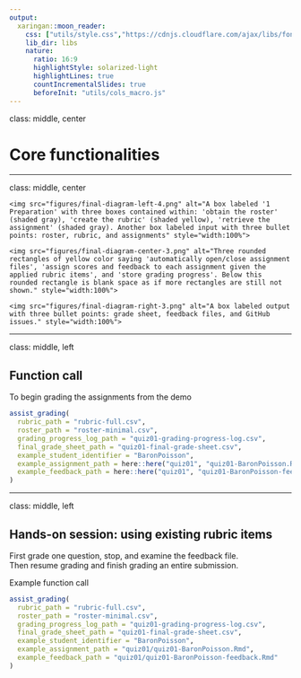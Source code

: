 ```yaml
---
output:
  xaringan::moon_reader:
    css: ["utils/style.css","https://cdnjs.cloudflare.com/ajax/libs/font-awesome/6.1.1/css/all.min.css", "xaringan-themer.css"]
    lib_dir: libs
    nature:
      ratio: 16:9
      highlightStyle: solarized-light
      highlightLines: true
      countIncrementalSlides: true
      beforeInit: "utils/cols_macro.js"
---
```


class: middle, center

# Core functionalities

---

class: middle, center

<div class="row">
  <div class="column_left">
    <img src="figures/final-diagram-left-4.png" alt="A box labeled '1 Preparation' with three boxes contained within: 'obtain the roster' (shaded gray), 'create the rubric' (shaded yellow), 'retrieve the assignment' (shaded gray). Another box labeled input with three bullet points: roster, rubric, and assignments" style="width:100%">
  </div>
  <div class="column_center">
    <img src="figures/final-diagram-center-3.png" alt="Three rounded rectangles of yellow color saying 'automatically open/close assignment files', 'assign scores and feedback to each assignment given the applied rubric items', and 'store grading progress'. Below this rounded rectangle is blank space as if more rectangles are still not shown." style="width:100%">
  </div>
  <div class="column_right">
    <img src="figures/final-diagram-right-3.png" alt="A box labeled output with three bullet points: grade sheet, feedback files, and GitHub issues." style="width:100%">
  </div>
</div>


---

class: middle, left

## Function call

To begin grading the assignments from the demo
```r
assist_grading(
  rubric_path = "rubric-full.csv", 
  roster_path = "roster-minimal.csv", 
  grading_progress_log_path = "quiz01-grading-progress-log.csv", 
  final_grade_sheet_path = "quiz01-final-grade-sheet.csv", 
  example_student_identifier = "BaronPoisson",
  example_assignment_path = here::here("quiz01", "quiz01-BaronPoisson.Rmd"), 
  example_feedback_path = here::here("quiz01", "quiz01-BaronPoisson-feedback.Rmd")
)
```


---

class: middle, left

## Hands-on session: using existing rubric items

First grade one question, stop, and examine the feedback file.  
Then resume grading and finish grading an entire submission.

Example function call 
```r
assist_grading(
  rubric_path = "rubric-full.csv", 
  roster_path = "roster-minimal.csv", 
  grading_progress_log_path = "quiz01-grading-progress-log.csv", 
  final_grade_sheet_path = "quiz01-final-grade-sheet.csv", 
  example_student_identifier = "BaronPoisson",
  example_assignment_path = "quiz01/quiz01-BaronPoisson.Rmd", 
  example_feedback_path = "quiz01/quiz01-BaronPoisson-feedback.Rmd"
)
```
